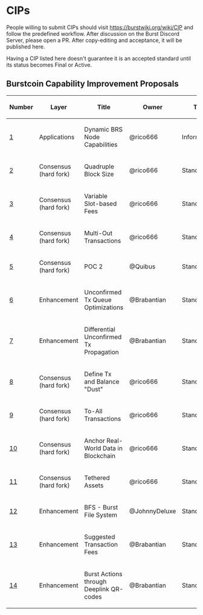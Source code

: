 =CIPs=

People willing to submit CIPs should visit
https://burstwiki.org/wiki/CIP and follow the predefined
workflow. After discussion on the Burst Discord Server, please open a
PR. After copy-editing and acceptance, it will be published here.

Having a CIP listed here doesn't guarantee it is an accepted standard
until its status becomes Final or Active.

==Burstcoin Capability Improvement Proposals==

{| class="wikitable sortable" style="width: auto; text-align: center; font-size: smaller; table-layout: fixed;"
!Number
!Layer
!Title
!Owner
!Type
!Status
|- 
| [[cip-0001.mediawiki|1]]
| Applications
| Dynamic BRS Node Capabilities
| @rico666
| Informational
| Draft
|-
| [[cip-0002.mediawiki|2]]
| Consensus (hard fork)
| Quadruple Block Size
| @rico666
| Standard
| Active
|-
| [[cip-0003.mediawiki|3]]
| Consensus (hard fork)
| Variable Slot-based Fees
| @rico666
| Standard
| Active
|-
| [[cip-0004.mediawiki|4]]
| Consensus (hard fork)
| Multi-Out Transactions
| @rico666
| Standard
| Active
|-
| [[cip-0005.mediawiki|5]]
| Consensus (hard fork)
| POC 2
| @Quibus
| Standard
| Active
|-
| [[cip-0006.mediawiki|6]]
| Enhancement
| Unconfirmed Tx Queue Optimizations
| @Brabantian
| Standard
| Draft
|-
| [[cip-0007.mediawiki|7]]
| Enhancement
| Differential Unconfirmed Tx Propagation
| @Brabantian
| Standard
| Draft
|-
| [[cip-0008.mediawiki|8]]
| Consensus (hard fork)
| Define Tx and Balance "Dust"
| @rico666
| Standard
| Draft
|-
| [[cip-0009.md|9]]
| Consensus (hard fork)
| To-All Transactions
| @rico666
| Standard
| Draft
|-
| [[cip-0010.mediawiki|10]]
| Consensus (hard fork)
| Anchor Real-World Data in Blockchain
| @rico666
| Standard
| Draft
|-
| [[cip-0011.mediawiki|11]]
| Consensus (hard fork)
| Tethered Assets
| @rico666
| Standard
| Draft
|-
| [[cip-0012.mediawiki|12]]
| Enhancement
| BFS - Burst File System
| @JohnnyDeluxe
| Standard
| Draft
|-
| [[cip-0013.mediawiki|13]]
| Enhancement
| Suggested Transaction Fees
| @Brabantian
| Standard
| Draft
|-
| [[cip-0014.md|14]]
| Enhancement
| Burst Actions through Deeplink QR-codes
| @Brabantian
| Standard
| Draft
|}

<!-- IMPORTANT!  See the instructions at the top of this page, do NOT JUST add CIPs here! -->
